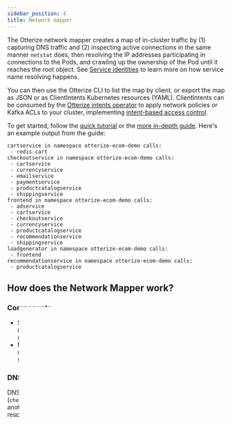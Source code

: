 ```yaml
---
sidebar_position: 4
title: Network mapper
---
```


The Otterize network mapper creates a map of in-cluster traffic by (1) capturing DNS traffic and (2) inspecting active connections in the same manner `netstat` does, then resolving the IP addresses participating in connections to the Pods, and crawling up the ownership of the Pod until it reaches the root object. See [Service identities](/service-identities) to learn more on how service name resolving happens.

You can then use the Otterize CLI to list the map by client, or export the map as JSON or as ClientIntents Kubernetes resources (YAML).
ClientIntents can be consumed by the [Otterize intents operator](/components/intents-operator) to apply network policies
or Kafka ACLs to your cluster, implementing [intent-based access control](/intent-based-access-control).

To get started, follow the [quick tutorial](/quick-tutorials/k8s-network-mapper)
or the [more in-depth guide](/guides/k8s-mapping-pod-to-pod-calls). Here's an example output from the guide:
```shell
cartservice in namespace otterize-ecom-demo calls:
 - redis-cart
checkoutservice in namespace otterize-ecom-demo calls:
 - cartservice
 - currencyservice
 - emailservice
 - paymentservice
 - productcatalogservice
 - shippingservice
frontend in namespace otterize-ecom-demo calls:
 - adservice
 - cartservice
 - checkoutservice
 - currencyservice
 - productcatalogservice
 - recommendationservice
 - shippingservice
loadgenerator in namespace otterize-ecom-demo calls:
 - frontend
recommendationservice in namespace otterize-ecom-demo calls:
 - productcatalogservice
```

## How does the Network Mapper work?

### Components
- Sniffer - the sniffer is deployed to each node using a DaemonSet, and is responsible for capturing node-local DNS traffic and inspecting open connections.
- Mapper - the mapper is deployed once, and resolves service names using the Kubernetes API with traffic information reported by the sniffers.

### DNS responses
DNS is a common network protocol used for service discovery. When a pod (`checkoutservice`) tries to connect to a Kubernetes service
(`orderservice`) or another pod, a DNS query is sent out. The network mapper watches DNS responses and extracts the IP addresses, which are used for the [service identity resolving process](/service-identities).

### Active TCP connections
DNS responses will only appear when new connections are opened. To handle long-lived connections, the network mapper also queries open TCP connections in a manner similar to `netstat` or `ss`. The IP addresses are used for the [service identity resolving process](/service-identities), as above.

## Deploying the network mapper
To deploy the network mapper, [use the Helm chart](helm-chart).

## Pod annotations
You can override the service name the network mapper uses when it computes the service name using a pod annotation.


| Annotation                          | Description                                     | Default                                       |
|-------------------------------------|-------------------------------------------------|-----------------------------------------------|
| `intents.otterize.com/service-name` | Otterize-wide override for this service's name. | See [Service identities](/service-identities) |

